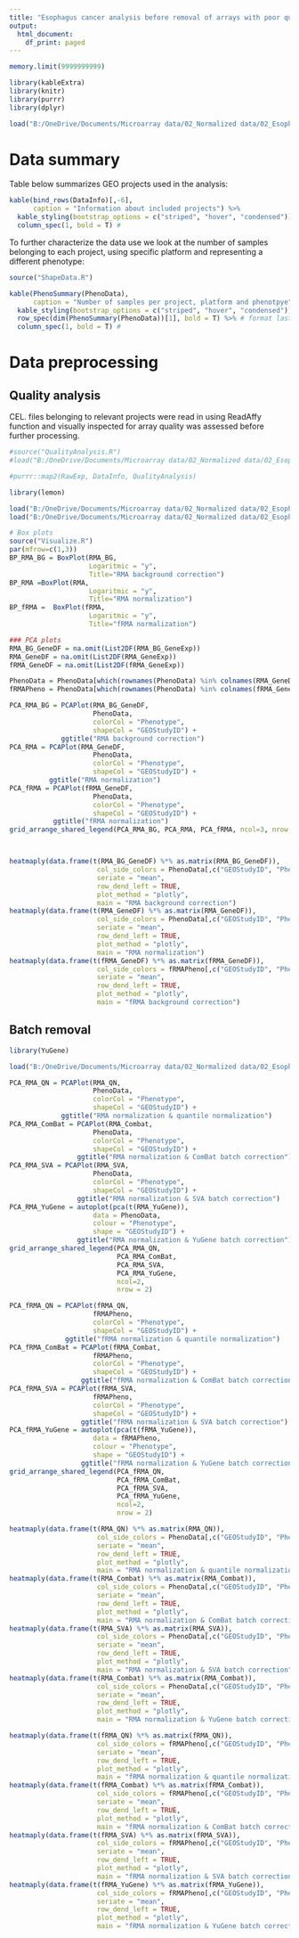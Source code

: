 ```yaml
---
title: "Esophagus cancer analysis before removal of arrays with poor quality"
output:
  html_document:
    df_print: paged
---
```


```r
memory.limit(9999999999)

library(kableExtra)
library(knitr)
library(purrr)
library(dplyr)

load("B:/OneDrive/Documents/Microarray data/02_Normalized data/02_Esophagus/DataInfo_afterQC_robust.RData")

```

# Data summary

Table below summarizes GEO projects used in the analysis:


```r


kable(bind_rows(DataInfo)[,-6], 
      caption = "Information about included projects") %>%
  kable_styling(bootstrap_options = c("striped", "hover", "condensed")) %>%
  column_spec(1, bold = T) # 
```

To further characterize the data use we look at the number of samples belonging to each project, using specific platform and representing a different phenotype:

```r
source("ShapeData.R")

kable(PhenoSummary(PhenoData), 
      caption = "Number of samples per project, platform and phenotpye") %>%
  kable_styling(bootstrap_options = c("striped", "hover", "condensed")) %>%
  row_spec(dim(PhenoSummary(PhenoData))[1], bold = T) %>% # format last row
  column_spec(1, bold = T) #

```

# Data preprocessing

## Quality analysis

CEL. files belonging to relevant projects were read in using ReadAffy function and visually inspected for  array quality was assessed before further processing.

```r
#source("QualityAnalysis.R")
#load("B:/OneDrive/Documents/Microarray data/02_Normalized data/02_Esophagus/RawData_afterQC_robust.RData")

#purrr::map2(RawExp, DataInfo, QualityAnalysis)
```



```r
library(lemon)

load("B:/OneDrive/Documents/Microarray data/02_Normalized data/02_Esophagus/NormData_afterQC_robust.RData")
load("B:/OneDrive/Documents/Microarray data/02_Normalized data/02_Esophagus/GeneExpression_median_afterQC_robust.RData")

# Box plots
source("Visualize.R")
par(mfrow=c(1,3))
BP_RMA_BG = BoxPlot(RMA_BG,
                    Logaritmic = "y",
                    Title="RMA background correction")
BP_RMA =BoxPlot(RMA, 
                    Logaritmic = "y", 
                    Title="RMA normalization")
BP_fRMA =  BoxPlot(fRMA, 
                    Logaritmic = "y", 
                    Title="fRMA normalization")

### PCA plots
RMA_BG_GeneDF = na.omit(List2DF(RMA_BG_GeneExp))
RMA_GeneDF = na.omit(List2DF(RMA_GeneExp))
fRMA_GeneDF = na.omit(List2DF(fRMA_GeneExp))

PhenoData = PhenoData[which(rownames(PhenoData) %in% colnames(RMA_GeneDF)),]
fRMAPheno = PhenoData[which(rownames(PhenoData) %in% colnames(fRMA_GeneDF)),]

PCA_RMA_BG = PCAPlot(RMA_BG_GeneDF,
                     PhenoData,
                     colorCol = "Phenotype",
                     shapeCol = "GEOStudyID") + 
             ggtitle("RMA background correction")
PCA_RMA = PCAPlot(RMA_GeneDF,
                     PhenoData,
                     colorCol = "Phenotype",
                     shapeCol = "GEOStudyID") +
          ggtitle("RMA normalization")
PCA_fRMA = PCAPlot(fRMA_GeneDF, 
                     PhenoData,
                     colorCol = "Phenotype",
                     shapeCol = "GEOStudyID") + 
           ggtitle("fRMA normalization")
grid_arrange_shared_legend(PCA_RMA_BG, PCA_RMA, PCA_fRMA, ncol=3, nrow = 1)



heatmaply(data.frame(t(RMA_BG_GeneDF) %*% as.matrix(RMA_BG_GeneDF)),
                      col_side_colors = PhenoData[,c("GEOStudyID", "Phenotype")],
                      seriate = "mean", 
                      row_dend_left = TRUE,
                      plot_method = "plotly",
                      main = "RMA background correction")
heatmaply(data.frame(t(RMA_GeneDF) %*% as.matrix(RMA_GeneDF)),
                      col_side_colors = PhenoData[,c("GEOStudyID", "Phenotype")],
                      seriate = "mean", 
                      row_dend_left = TRUE,
                      plot_method = "plotly",
                      main = "RMA normalization")
heatmaply(data.frame(t(fRMA_GeneDF) %*% as.matrix(fRMA_GeneDF)),
                      col_side_colors = fRMAPheno[,c("GEOStudyID", "Phenotype")],
                      seriate = "mean", 
                      row_dend_left = TRUE,
                      plot_method = "plotly",
                      main = "fRMA background correction")

```


## Batch removal

```r
library(YuGene)

load("B:/OneDrive/Documents/Microarray data/02_Normalized data/02_Esophagus/BatchCorData_median_afterQC_robust.RData")

PCA_RMA_QN = PCAPlot(RMA_QN,
                     PhenoData,
                     colorCol = "Phenotype",
                     shapeCol = "GEOStudyID") + 
             ggtitle("RMA normalization & quantile normalization")
PCA_RMA_ComBat = PCAPlot(RMA_Combat, 
                     PhenoData,
                     colorCol = "Phenotype",
                     shapeCol = "GEOStudyID") +
                 ggtitle("RMA normalization & ComBat batch correction")
PCA_RMA_SVA = PCAPlot(RMA_SVA, 
                     PhenoData,
                     colorCol = "Phenotype",
                     shapeCol = "GEOStudyID") +
                 ggtitle("RMA normalization & SVA batch correction")
PCA_RMA_YuGene = autoplot(pca(t(RMA_YuGene)),
                     data = PhenoData, 
                     colour = "Phenotype", 
                     shape = "GEOStudyID") +
                 ggtitle("RMA normalization & YuGene batch correction")
grid_arrange_shared_legend(PCA_RMA_QN,
                           PCA_RMA_ComBat, 
                           PCA_RMA_SVA,
                           PCA_RMA_YuGene,
                           ncol=2,
                           nrow = 2)

PCA_fRMA_QN = PCAPlot(fRMA_QN, 
                     fRMAPheno,
                     colorCol = "Phenotype",
                     shapeCol = "GEOStudyID") +
              ggtitle("fRMA normalization & quantile normalization")
PCA_fRMA_ComBat = PCAPlot(fRMA_Combat, 
                     fRMAPheno,
                     colorCol = "Phenotype",
                     shapeCol = "GEOStudyID") +
                  ggtitle("fRMA normalization & ComBat batch correction")
PCA_fRMA_SVA = PCAPlot(fRMA_SVA, 
                     fRMAPheno,
                     colorCol = "Phenotype",
                     shapeCol = "GEOStudyID") +
                  ggtitle("fRMA normalization & SVA batch correction")
PCA_fRMA_YuGene = autoplot(pca(t(fRMA_YuGene)),
                     data = fRMAPheno, 
                     colour = "Phenotype", 
                     shape = "GEOStudyID") + 
                  ggtitle("fRMA normalization & YuGene batch correction")
grid_arrange_shared_legend(PCA_fRMA_QN, 
                           PCA_fRMA_ComBat, 
                           PCA_fRMA_SVA,
                           PCA_fRMA_YuGene,
                           ncol=2,
                           nrow = 2)

heatmaply(data.frame(t(RMA_QN) %*% as.matrix(RMA_QN)),
                      col_side_colors = PhenoData[,c("GEOStudyID", "Phenotype")],
                      seriate = "mean", 
                      row_dend_left = TRUE,
                      plot_method = "plotly",
                      main = "RMA normalization & quantile normalization")
heatmaply(data.frame(t(RMA_Combat) %*% as.matrix(RMA_Combat)),
                      col_side_colors = PhenoData[,c("GEOStudyID", "Phenotype")],
                      seriate = "mean", 
                      row_dend_left = TRUE,
                      plot_method = "plotly",
                      main = "RMA normalization & ComBat batch correction")
heatmaply(data.frame(t(RMA_SVA) %*% as.matrix(RMA_SVA)),
                      col_side_colors = PhenoData[,c("GEOStudyID", "Phenotype")],
                      seriate = "mean", 
                      row_dend_left = TRUE,
                      plot_method = "plotly",
                      main = "RMA normalization & SVA batch correction")
heatmaply(data.frame(t(RMA_Combat) %*% as.matrix(RMA_Combat)),
                      col_side_colors = PhenoData[,c("GEOStudyID", "Phenotype")],
                      seriate = "mean", 
                      row_dend_left = TRUE,
                      plot_method = "plotly",
                      main = "RMA normalization & YuGene batch correction")

heatmaply(data.frame(t(fRMA_QN) %*% as.matrix(fRMA_QN)),
                      col_side_colors = fRMAPheno[,c("GEOStudyID", "Phenotype")],
                      seriate = "mean", 
                      row_dend_left = TRUE,
                      plot_method = "plotly",
                      main = "fRMA normalization & quantile normalization")
heatmaply(data.frame(t(fRMA_Combat) %*% as.matrix(fRMA_Combat)),
                      col_side_colors = fRMAPheno[,c("GEOStudyID", "Phenotype")],
                      seriate = "mean", 
                      row_dend_left = TRUE,
                      plot_method = "plotly",
                      main = "fRMA normalization & ComBat batch correction")
heatmaply(data.frame(t(fRMA_SVA) %*% as.matrix(fRMA_SVA)),
                      col_side_colors = fRMAPheno[,c("GEOStudyID", "Phenotype")],
                      seriate = "mean", 
                      row_dend_left = TRUE,
                      plot_method = "plotly",
                      main = "fRMA normalization & SVA batch correction")
heatmaply(data.frame(t(fRMA_YuGene) %*% as.matrix(fRMA_YuGene)),
                      col_side_colors = fRMAPheno[,c("GEOStudyID", "Phenotype")],
                      seriate = "mean", 
                      row_dend_left = TRUE,
                      plot_method = "plotly",
                      main = "fRMA normalization & YuGene batch correction")
```


